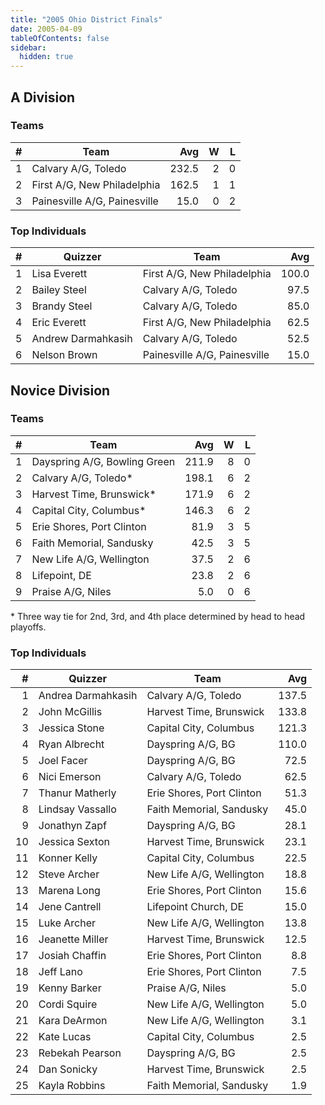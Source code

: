 ```yaml
---
title: "2005 Ohio District Finals"
date: 2005-04-09
tableOfContents: false
sidebar:
  hidden: true
---
```


## A Division

### Teams

|    # | Team                         |   Avg |    W |    L |
| ---: | ---------------------------- | ----: | ---: | ---: |
|    1 | Calvary A/G, Toledo          | 232.5 |    2 |    0 |
|    2 | First A/G, New Philadelphia  | 162.5 |    1 |    1 |
|    3 | Painesville A/G, Painesville |  15.0 |    0 |    2 |

### Top Individuals

|    # | Quizzer            | Team                         |   Avg |
| ---: | ------------------ | ---------------------------- | ----: |
|    1 | Lisa Everett       | First A/G, New Philadelphia  | 100.0 |
|    2 | Bailey Steel       | Calvary A/G, Toledo          |  97.5 |
|    3 | Brandy Steel       | Calvary A/G, Toledo          |  85.0 |
|    4 | Eric Everett       | First A/G, New Philadelphia  |  62.5 |
|    5 | Andrew Darmahkasih | Calvary A/G, Toledo          |  52.5 |
|    6 | Nelson Brown       | Painesville A/G, Painesville |  15.0 |

## Novice Division

### Teams

|    # | Team                         |   Avg |    W |    L |
| ---: | ---------------------------- | ----: | ---: | ---: |
|    1 | Dayspring A/G, Bowling Green | 211.9 |    8 |    0 |
|    2 | Calvary A/G, Toledo*         | 198.1 |    6 |    2 |
|    3 | Harvest Time, Brunswick*     | 171.9 |    6 |    2 |
|    4 | Capital City, Columbus*      | 146.3 |    6 |    2 |
|    5 | Erie Shores, Port Clinton    |  81.9 |    3 |    5 |
|    6 | Faith Memorial, Sandusky     |  42.5 |    3 |    5 |
|    7 | New Life A/G, Wellington     |  37.5 |    2 |    6 |
|    8 | Lifepoint, DE                |  23.8 |    2 |    6 |
|    9 | Praise A/G, Niles            |   5.0 |    0 |    6 |

\* Three way tie for 2nd, 3rd, and 4th place determined by head to head playoffs.

### Top Individuals

|    # | Quizzer            | Team                      |   Avg |
| ---: | ------------------ | ------------------------- | ----: |
|    1 | Andrea Darmahkasih | Calvary A/G, Toledo       | 137.5 |
|    2 | John McGillis      | Harvest Time, Brunswick   | 133.8 |
|    3 | Jessica Stone      | Capital City, Columbus    | 121.3 |
|    4 | Ryan Albrecht      | Dayspring A/G, BG         | 110.0 |
|    5 | Joel Facer         | Dayspring A/G, BG         |  72.5 |
|    6 | Nici Emerson       | Calvary A/G, Toledo       |  62.5 |
|    7 | Thanur Matherly    | Erie Shores, Port Clinton |  51.3 |
|    8 | Lindsay Vassallo   | Faith Memorial, Sandusky  |  45.0 |
|    9 | Jonathyn Zapf      | Dayspring A/G, BG         |  28.1 |
|   10 | Jessica Sexton     | Harvest Time, Brunswick   |  23.1 |
|   11 | Konner Kelly       | Capital City, Columbus    |  22.5 |
|   12 | Steve Archer       | New Life A/G, Wellington  |  18.8 |
|   13 | Marena Long        | Erie Shores, Port Clinton |  15.6 |
|   14 | Jene Cantrell      | Lifepoint Church, DE      |  15.0 |
|   15 | Luke Archer        | New Life A/G, Wellington  |  13.8 |
|   16 | Jeanette Miller    | Harvest Time, Brunswick   |  12.5 |
|   17 | Josiah Chaffin     | Erie Shores, Port Clinton |   8.8 |
|   18 | Jeff Lano          | Erie Shores, Port Clinton |   7.5 |
|   19 | Kenny Barker       | Praise A/G, Niles         |   5.0 |
|   20 | Cordi Squire       | New Life A/G, Wellington  |   5.0 |
|   21 | Kara DeArmon       | New Life A/G, Wellington  |   3.1 |
|   22 | Kate Lucas         | Capital City, Columbus    |   2.5 |
|   23 | Rebekah Pearson    | Dayspring A/G, BG         |   2.5 |
|   24 | Dan Sonicky        | Harvest Time, Brunswick   |   2.5 |
|   25 | Kayla Robbins      | Faith Memorial, Sandusky  |   1.9 |

